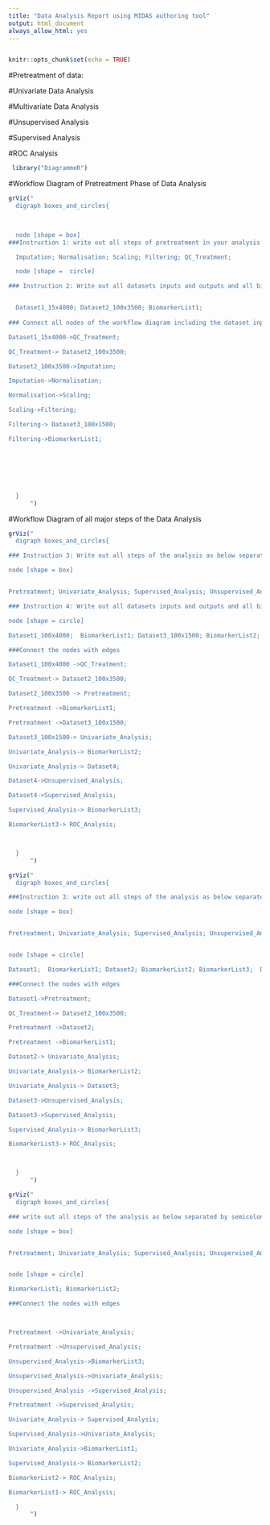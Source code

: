 ---
title: "Data Analysis Report using MIDAS authoring tool"
output: html_document
always_allow_html: yes
---
```{r}

```

```{r setup, include=FALSE}
knitr::opts_chunk$set(echo = TRUE)
```




#Pretreatment of data:

<!-- What are the dimensions of the dataset entering this phase of analysis?-->

<!-- What percentage of the data is Missing Values?-->

<!-- Is imputation performed?-->

<!-- If yes describe method-->

<!-- Is normalisation performed?-->

<!-- If yes describe method-->

<!-- Is transformation performed?-->

<!-- If yes describe method-->

<!-- Is scaling performed?-->

<!-- If yes describe method-->

<!-- Is filtering applied to the dataset at this point?-->

<!-- If yes describe method-->

<!-- Is a QC method employed on the dataset-->

<!-- Please describe-->

<!-- Outline the order of the steps performed on the dataset: E.g. I-> T-> S->N->F->QC-->

<!--Have the dimensions of the dataset changed? If yes how and why?-->

<!--Provide the dimensions of the dataset at the end of the pretreatment phase.-->


<!--Provide details on the package or program used for this phase of the analysis-->

<!--If in house code is used provide it or a link to it and also the language it is written in.-->

<!---->



#Univariate Data Analysis

<!--What are the dimensions of the dataset entering this phase of analysis?-->

<!--Is univariate testing performed?-->

<!--If yes describe method-->

<!--Is multiple testing correction employed with this method?-->

<!--If yes describe method-->

<!--Is another method of univariate testing performed?-->

<!--If yes describe method

<!--Is multiple testing correction employed with this method?

<!--If yes describe method-->

<!--Pleasre report p-values and adjusted p-values.-->

<!--Please report test statistics and confidence intervals.-->

<!--Have the dimensions of the dataset changed? If yes how and why?-->

<!--Provide the dimensions of the dataset at the end of univariate analysis.-->

<!--Provide details on the package or program used for this phase of the analysis-->

<!--If in house code is used provide it or a link to it and also the language it is written in.-->


#Multivariate Data Analysis

<!--What are the dimensions of the dataset entering this phase (Nxm)?-->

<!--Is a data analysis package used?-->

<!--If yes please reference it.-->

<!--Is original code used?-->

<!--If yes please provide a reference link to it.-->


#Unsupervised Analysis

<!--What are the dimensions of the dataset entering this phase of the analysis?-->


<!--Are unsupervised methods employed for visualisation and/ or data reduction and/or correlation analysis?-->

<!--If yes describe method.-->

<!--Are unsupervised analysis methods used for clustering.-->

<!--If yes describe and provide distance metric.-->

<!--Have the dimensions of the dataset changed at the end of this step? If yes, how and why?-->

<!--Provide the dimensions of the dataset at the end of unsupervised analysis.-->

<!--Provide details on the package or program used for this phase of the analysis-->

<!--If in house code is used provide it or a link to it and also the language it is written in.-->

#Supervised Analysis

<!--What are the dimensions of the dataset at this point?-->

<!--Are supervised methods employed?.-->

<!--If yes describe the supervised analysis described fully enough to allow imitation of the exact procedure. This  would require reporting all the following information: all parameters; details of how data is split; details of how internal validation is conducted (i.e. Cross Validation); details of how meta-parameter optimization is performed; details about the chosen metric for assessing the predictive ability of the model and finally the overall description of the workflow.-->

<!--Is more than one supervised method employed?-->

<!--If yes describe the implemention of the other alorithm(s) fully enough to allow imitation of the exact procedure. This  would require reporting all the following information: all parameters; details of how data is split; details of how internal validation is conducted (i.e. Cross Validation); details of how meta-parameter optimization is performed; details about the chosen metric for assessing the predictive ability of the model and finally the overall description of the workflow-->

<!--Is external validation employed?.-->

<!--If yes describe source of external data. Is the data from the same location/ lab/timeline?.-->

<!--Provide a confusion matrix of results..-->

<!--Are potential biomarkers identified? If yes, list them.-->

<!--Have the dimensions of the dataset changed? If yes how and why?-->

<!--Provide the dimensions of the dataset at the end of supervised analysis.-->

<!--Provide details on the package or program used for this phase of the analysis-->

<!--If in house code is used provide it or a link 
to it and also the language it is written in.-->

<!--Describe their performance in terms of AUC, sensitivity and specificity.-->

#ROC Analysis

<!--Is ROC analysis performed on the identified putative biomarkers?-->

<!--If yes please report on AUC sensitivity and specificity-->

<!--Provide details on the package or program used for this phase of the analysis-->

<!--If in house code is used provide it or a link to it and also the language it is written in.-->







```{r include=FALSE}
 library("DiagrammeR")

```



#Workflow Diagram of Pretreatment Phase of Data Analysis
<!--Below you will be instructed to enter the steps of the pretreatment phase of analysis so that they will become nodes of your workflow diagram. You will also be asked to differentiate between the different datasets at each point -->

```{r pressure, echo=FALSE}
grViz("
  digraph boxes_and_circles{
  


  node [shape = box]
###Instruction 1: write out all steps of pretreatment in your analysis as below separated by semicolon, delete or add to this list as appropriate

  Imputation; Normalisation; Scaling; Filtering; QC_Treatment;

  node [shape =  circle]

### Instruction 2: Write out all datasets inputs and outputs and all biomarker lists created at the pretreatment stage, include the dimensions of the input and output datasets in the name, in the following format...dataset#_NxM, where # is the unique identifier of the dataset which is the input or output at that point in the analysis, where N is the number of samples (rows) in the dataset and where m is the number of variables or peaks (columns) in the dataset at that point in the analysis. Delete or add to this list as appropriate


  Dataset1_15x4000; Dataset2_100x3500; BiomarkerList1;
 
### Connect all nodes of the workflow diagram including the dataset inputs and outputs as steps in the diagram, as below 

Dataset1_15x4000->QC_Treatment; 

QC_Treatment-> Dataset2_100x3500; 

Dataset2_100x3500->Imputation; 

Imputation->Normalisation; 

Normalisation->Scaling;

Scaling->Filtering; 

Filtering-> Dataset3_100x1500; 

Filtering->BiomarkerList1;







  }
      ")

```

#Workflow Diagram of all major steps of the Data Analysis




```{r  echo=FALSE}
grViz("
  digraph boxes_and_circles{

### Instruction 3: Write out all steps of the analysis as below separated by semicolon

node [shape = box]


Pretreatment; Univariate_Analysis; Supervised_Analysis; Unsupervised_Analysis;ROC_Analysis;

### Instruction 4: Write out all datasets inputs and outputs and all biomarker lists created at the pretreatment stage, include the dimensions of the input and output datasets in the name, in the following format...dataset#_NxM, where # is the unique identifier of the dataset which is the input or output at that point in the analysis, where N is the number of samples (rows) in the dataset and where m is the number of variables or peaks (columns) in the dataset at that point in the analysis. Delete or add to this list as appropriate

node [shape = circle]

Dataset1_100x4000;  BiomarkerList1; Dataset3_100x1500; BiomarkerList2; BiomarkerList3;  Dataset4;Dataset2_100x3500;

###Connect the nodes with edges

Dataset1_100x4000 ->QC_Treatment;

QC_Treatment-> Dataset2_100x3500; 

Dataset2_100x3500 -> Pretreatment;

Pretreatment ->BiomarkerList1;

Pretreatment ->Dataset3_100x1500;

Dataset3_100x1500-> Univariate_Analysis;

Univariate_Analysis-> BiomarkerList2;

Univariate_Analysis-> Dataset4;

Dataset4->Unsupervised_Analysis;

Dataset4->Supervised_Analysis;

Supervised_Analysis-> BiomarkerList3;

BiomarkerList3-> ROC_Analysis;



  }
      ")

```


```{r  echo=FALSE}
grViz("
  digraph boxes_and_circles{

###Instruction 3: write out all steps of the analysis as below separated by semicolon

node [shape = box]


Pretreatment; Univariate_Analysis; Supervised_Analysis; Unsupervised_Analysis;ROC_Analysis;


node [shape = circle]

Dataset1;  BiomarkerList1; Dataset2; BiomarkerList2; BiomarkerList3;  Dataset3;

###Connect the nodes with edges

Dataset1->Pretreatment;

QC_Treatment-> Dataset2_100x3500; 

Pretreatment ->Dataset2;

Pretreatment ->BiomarkerList1;

Dataset2-> Univariate_Analysis;

Univariate_Analysis-> BiomarkerList2;

Univariate_Analysis-> Dataset3;

Dataset3->Unsupervised_Analysis;

Dataset3->Supervised_Analysis;

Supervised_Analysis-> BiomarkerList3;

BiomarkerList3-> ROC_Analysis;



  }
      ")

```


```{r  echo=FALSE}
grViz("
  digraph boxes_and_circles{

### write out all steps of the analysis as below separated by semicolon

node [shape = box]


Pretreatment; Univariate_Analysis; Supervised_Analysis; Unsupervised_Analysis;ROC_Analysis;


node [shape = circle]

BiomarkerList1; BiomarkerList2; 

###Connect the nodes with edges



Pretreatment ->Univariate_Analysis;

Pretreatment ->Unsupervised_Analysis;

Unsupervised_Analysis->BiomarkerList3;

Unsupervised_Analysis->Univariate_Analysis;

Unsupervised_Analysis ->Supervised_Analysis;

Pretreatment ->Supervised_Analysis;

Univariate_Analysis-> Supervised_Analysis;

Supervised_Analysis->Univariate_Analysis;

Univariate_Analysis->BiomarkerList1;

Supervised_Analysis-> BiomarkerList2;

BiomarkerList2-> ROC_Analysis;

BiomarkerList1-> ROC_Analysis;

  }
      ")

```

